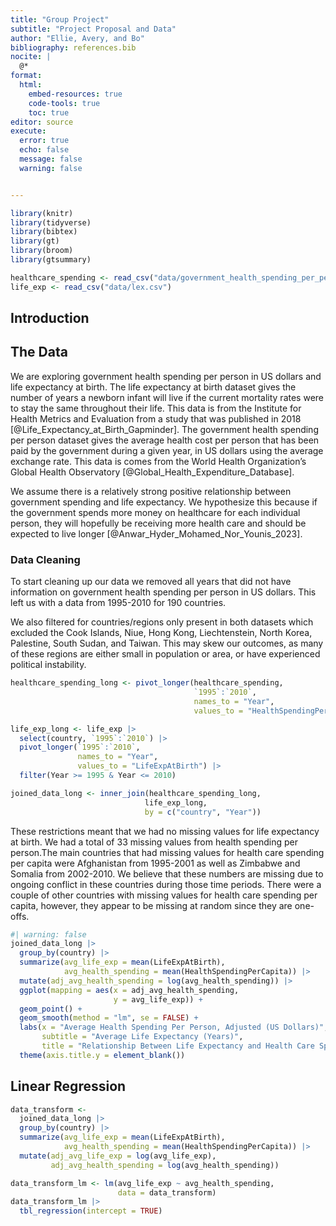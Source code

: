 ```yaml
---
title: "Group Project"
subtitle: "Project Proposal and Data"
author: "Ellie, Avery, and Bo"
bibliography: references.bib
nocite: |
  @*
format: 
  html:
    embed-resources: true
    code-tools: true
    toc: true
editor: source
execute: 
  error: true
  echo: false
  message: false
  warning: false


---
```


```r

library(knitr)
library(tidyverse)
library(bibtex)
library(gt)
library(broom)
library(gtsummary)

healthcare_spending <- read_csv("data/government_health_spending_per_person_us.csv")
life_exp <- read_csv("data/lex.csv")
```
## Introduction



## The Data

We are exploring government health spending per person in US dollars and life expectancy at birth.
The life expectancy at birth dataset gives the number of years a newborn infant will live if the current mortality rates were to stay the same throughout their life. This data is from the Institute for Health Metrics and Evaluation from a study that was published in 2018 [@Life_Expectancy_at_Birth_Gapminder].
The government health spending per person dataset gives the average health cost per person that has been paid by the government during a given year, in US dollars using the average exchange rate. This data is comes from the World Health Organization's Global Health Observatory [@Global_Health_Expenditure_Database].

We assume there is a relatively strong positive relationship between government spending and life expectancy. We hypothesize this because if the government spends more money on healthcare for each individual person, they will hopefully be receiving more health care and should be expected to live longer [@Anwar_Hyder_Mohamed_Nor_Younis_2023].

### Data Cleaning

To start cleaning up our data we removed all years that did not have information on government health spending per person in US dollars. This left us with a data from 1995-2010 for 190 countries.

We also filtered for countries/regions only present in both datasets which excluded the Cook Islands, Niue, Hong Kong, Liechtenstein, North Korea, Palestine, South Sudan, and Taiwan. This may skew our outcomes, as many of these regions are either small in population or area, or have experienced political instability. 

```r

healthcare_spending_long <- pivot_longer(healthcare_spending, 
                                         `1995`:`2010`, 
                                         names_to = "Year",
                                         values_to = "HealthSpendingPerCapita") 

life_exp_long <- life_exp |>
  select(country, `1995`:`2010`) |>
  pivot_longer(`1995`:`2010`,
               names_to = "Year",
               values_to = "LifeExpAtBirth") |>
  filter(Year >= 1995 & Year <= 2010)

joined_data_long <- inner_join(healthcare_spending_long, 
                              life_exp_long, 
                              by = c("country", "Year"))
```

These restrictions meant that we had no missing values for life expectancy at birth. 
We had a total of 33 missing values from health spending per person.The main countries that had missing values for health care spending per capita were Afghanistan from 1995-2001 as well as Zimbabwe and Somalia from 2002-2010. We believe that these numbers are missing due to ongoing conflict in these countries during those time periods. 
There were a couple of other countries with missing values for health care spending per capita, however, they appear to be missing at random since they are one-offs.


```r
#| warning: false
joined_data_long |>
  group_by(country) |>
  summarize(avg_life_exp = mean(LifeExpAtBirth),
            avg_health_spending = mean(HealthSpendingPerCapita)) |>
  mutate(adj_avg_health_spending = log(avg_health_spending)) |>
  ggplot(mapping = aes(x = adj_avg_health_spending,
                       y = avg_life_exp)) +
  geom_point() +
  geom_smooth(method = "lm", se = FALSE) +
  labs(x = "Average Health Spending Per Person, Adjusted (US Dollars)",
       subtitle = "Average Life Expectancy (Years)",
       title = "Relationship Between Life Expectancy and Health Care Spending per Capita") +
  theme(axis.title.y = element_blank())
```


## Linear Regression
```r
data_transform <- 
  joined_data_long |>
  group_by(country) |>
  summarize(avg_life_exp = mean(LifeExpAtBirth),
            avg_health_spending = mean(HealthSpendingPerCapita)) |>
  mutate(adj_avg_life_exp = log(avg_life_exp),
         adj_avg_health_spending = log(avg_health_spending))

data_transform_lm <- lm(avg_life_exp ~ avg_health_spending, 
                        data = data_transform)
data_transform_lm |>
  tbl_regression(intercept = TRUE)
```


